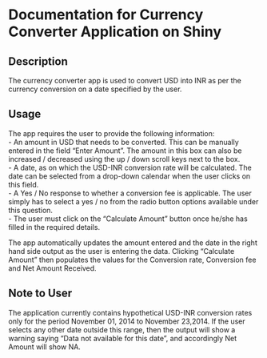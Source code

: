 Documentation for Currency Converter Application on Shiny
==========================================================

Description
------------
The currency converter app is used to convert USD into INR as per the currency conversion on a date specified by the user.  

Usage
-----
The app requires the user to provide the following information:   
- An amount in USD that needs to be converted. This can be manually entered in the field "Enter Amount". The amount in this box can also be increased / decreased using the up / down scroll keys next to the box.   
- A date, as on which the USD-INR conversion rate will be calculated. The date can be selected from a drop-down calendar when the user clicks on this field.  
- A Yes / No response to whether a conversion fee is applicable. The user simply has to select a yes / no from the radio button options available under this question.  
- The user must click on the "Calculate Amount" button once he/she has filled in the required details.  
  
  
The app automatically updates the amount entered and the date in the right hand side output as the user is entering the data. Clicking "Calculate Amount" then populates the values for the Conversion rate, Conversion fee and Net Amount Received.  
  
Note to User
------------
The application currently contains hypothetical USD-INR conversion rates only for the period November 01, 2014 to November 23,2014. If the user selects any other date outside this range, then the output will show a warning saying "Data not available for this date", and accordingly Net Amount will show NA.